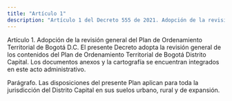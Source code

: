 ```yaml
---
title: "Artículo 1"
description: "Artículo 1 del Decreto 555 de 2021. Adopción de la revisión general del Plan de Ordenamiento Territorial de Bogotá D."
---
```


Artículo 1. Adopción de la revisión general del Plan de Ordenamiento Territorial de Bogotá D.C. El presente Decreto adopta la revisión general de los contenidos del Plan de Ordenamiento Territorial de Bogotá Distrito Capital. Los documentos anexos y la cartografía se encuentran integrados en este acto administrativo.
 
Parágrafo. Las disposiciones del presente Plan aplican para toda la jurisdicción del Distrito Capital en sus suelos urbano, rural y de expansión.